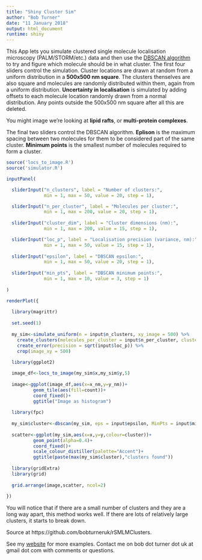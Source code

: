 ```yaml
---
title: "Shiny Cluster Sim"
author: "Bob Turner"
date: "11 January 2018"
output: html_document
runtime: shiny
---
```


This App lets you simulate clustered single molecule localisation microscopy (PALM/STORM/etc.) data and then use the [DBSCAN algorithm](https://en.wikipedia.org/wiki/DBSCAN) to try and figure which molecule should be in what cluster. The first four sliders control the simulation. Cluster locations are drawn at random from a uniform distribution in a **500x500 nm square**. The clusters thenselves are also square and molecules are randomly distributed within them, again from a uniform distribution. **Uncertainty in localisation** is simulated by adding offsets to each molecule location randomly drawn from a normal distribution. Any points outside the 500x500 nm square after all this are deleted.

You might image we're looking at **lipid rafts**, or **multi-protein complexes**.

The final two sliders control the DBSCAN algorithm. **Eplison** is the maximum spacing between two molecules for them to be considered part of the same cluster. **Minimum points** is the smallest number of molecules required to form a cluster.

```r

source('locs_to_image.R')
source('simulator.R')

inputPanel(

  sliderInput("n_clusters", label = "Number of clusters:",
              min = 1, max = 50, value = 20, step = 1),

  sliderInput("n_per_cluster", label = "Molecules per cluster:",
              min = 1, max = 200, value = 20, step = 1),
 
  sliderInput("cluster_dim", label = "Cluster dimensions (nm):",
              min = 1, max = 200, value = 15, step = 1),

  sliderInput("loc_p", label = "Localisation precision (variance, nm):",
              min = 1, max = 50, value = 15, step = 1),
  
  sliderInput("epsilon", label = "DBSCAN epsilon:",
              min = 1, max = 50, value = 20, step = 1),
  
  sliderInput("min_pts", label = "DBSCAN minimum points:",
              min = 1, max = 10, value = 3, step = 1)
  
)
```

```r

renderPlot({
  
  library(magrittr)
  
  set.seed(1)
  
  my_sim<-simulate_uniform(n = input$n_clusters, xy_image = 500) %>%
    create_clusters(molecules_per_cluster = input$n_per_cluster, cluster_size = input$cluster_dim) %>%
    create_error(precision = sqrt(input$loc_p)) %>%
    crop(image_xy = 500)
  
  library(ggplot2)

  image_df<-locs_to_image(my_sim$x,my_sim$y,5)
  
  image<-ggplot(image_df,aes(x=x_nm,y=y_nm))+
          geom_tile(aes(fill=count))+
          coord_fixed()+
          ggtitle("Image as histogram")
  
  library(fpc)
  
  my_sim$cluster<-dbscan(my_sim, eps = input$epsilon, MinPts = input$min_pts)$cluster
  
  scatter<-ggplot(my_sim,aes(x=x,y=y,colour=cluster))+
          geom_point(alpha=0.4)+
          coord_fixed()+
          scale_colour_distiller(palette="Accent")+
          ggtitle(paste(max(my_sim$cluster),"clusters found"))
  
  library(gridExtra)
  library(grid)
  
  grid.arrange(image,scatter, ncol=2)
  
})
```

You will notice that if there are a small number of clusters and they are a long way apart, this method works well. If there are lots of relatively large clusters, it starts to break down.

Source at https://github.com/bobturneruk/rSMLMClusters.

See my [website](https://sites.google.com/view/robert-turner) for more examples. Contact me on bob dot turner dot uk at gmail dot com with comments or questions.

